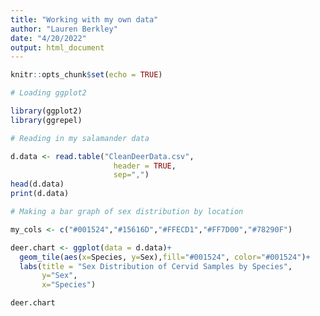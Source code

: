 ```yaml
---
title: "Working with my own data"
author: "Lauren Berkley"
date: "4/20/2022"
output: html_document
---
```


```r
knitr::opts_chunk$set(echo = TRUE)
```

```r
# Loading ggplot2

library(ggplot2)
library(ggrepel)

# Reading in my salamander data

d.data <- read.table("CleanDeerData.csv",
                       header = TRUE,
                       sep=",")
head(d.data)
print(d.data)

# Making a bar graph of sex distribution by location

my_cols <- c("#001524","#15616D","#FFECD1","#FF7D00","#78290F")

deer.chart <- ggplot(data = d.data)+
  geom_tile(aes(x=Species, y=Sex),fill="#001524", color="#001524")+
  labs(title = "Sex Distribution of Cervid Samples by Species",
       y="Sex",
       x="Species")

deer.chart
```

